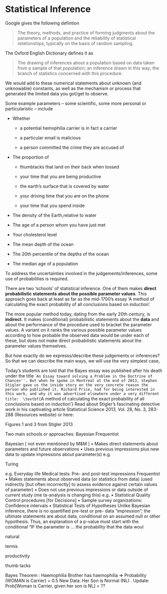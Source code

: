 # Statistical Inference {#inference}

Google gives the following defintion

>The theory, methods, and practice of forming judgments about the parameters of a population and the reliability of statistical relationships, typically on the basis of random sampling.

The Oxford English Dictionary defines it as

>The drawing of inferences about a population based on data taken from a sample of that population; an inference drawn in this way; the branch of statistics concerned with this procedure.

We would add to these numerical statements about unknown (and unknowable) constants, as well as the mechanism or process that generated the limited data you got/get to observe.

Some example parameters -- some scientific, some more personal or particularistic -- include

* Whether

   + a potential hemophilia carrier is in fact a carrier
   
   + a particular email is malicious
   
   + a person committed the crime they are accused of
   
* The proportion of 

   + thumbtacks that land on their back when tossed 
   
   + your time that you are being productive
   
   + the earth's surface that is covered by water
   
   + your driving time that you are on the phone
   
   + your time that you spend inside


* The density of the Earth,relative to water

* The age of a person whom you have just met

* Your cholesterol level

* The mean depth of the ocean

* The 20th percentile of the depths of the ocean

* The median age of a population

To address the uncertainties involved in the judgements/inferences, some use of probabililies is required.

There are two  'schools' of statistical inference. One of them makes **direct probabilistic statements about the possible parameter values**. This approach goes back at least as far as the mid-1700's essay 'A method of calculating the exact probability of all conclusions based on induction'.

The more popular method today, dating from the early 20th century, is **indirect**. It makes (conditional) probabilistic statements about the **data** and about the performance of the procedure used to bracket the parameter values. A variant on it ranks the various  possible parameter values according to how probable the observed data would be under each of these, but does not make direct probabilistic statements about the parameter values themselves.



But how exactly do we expresss/describe these judgements or inferences? So that we can describe the main ways, we will use the very simplest case,   

Today's students are told that the Bayes essay was published after his death
under the title ``An Essay toward solving a Problem in the Doctrine of Chances''.
But when he spoke in Montreal at the end of 2013, Stephen Stigler gave us the inside story on
the very concrete reason the person who published it, Richard Price, had for being
interested in this work, and why it was advertised elsewhere under a very different title: 
\textbf{`A method of calculating the exact probability of all conclusions based on induction'}
Read about Stigler's fascinating detective work in his captivating article 
Statistical Science
2013, Vol. 28, No. 3, 283-288 (Resources website) or here:

\vspace{3pt}

\url{http://www.medicine.mcgill.ca/epidemiology/hanley/bios601/CandH-ch0102/StiglerBayesTitle.pdf}

\includegraphics[width=2.2in]{StiglerFig1}
\includegraphics[width=2.4in]{StiglerFig3}

Figures 1 and 3 from Stigler 2013


Two main schools or approaches: Bayesian Frequentist 



Bayesian [ not even mentioned by M&M ]
• Makes direct statements about parameters and future observations
• Uses previous impressions plus new data to update impressions about parameter(s)
e.g.


Turing


e.g.
Everyday life
Medical tests: Pre- and post-test impressions
Frequentist
• Makes statements about observed data (or statistics from data) (used indirectly [but often incorrectly] to assess evidence against certain values of parameter)
• Does not use previous impressions or data outside of current study (me
ta-analysis is changing this)
e.g.
• Statistical Quality Control procedures [for Decisions] • Sample survey organizations: Confidence intervals • Statistical Tests of Hypotheses
Unlike Bayesian inference, there is no quantified pre-test or pre- data "impression"; the ultimate statements are about data, conditional on an assumed null or other hypothesis.
Thus, an explanation of a p-value must start with the conditional "IF the parameter is ... the probability that the data woul

natural

tennis

productivity

thumb tacks



Bayes Theorem : Haemophilia
Brother has haemophilia => Probability (WOMAN is Carrier) = 0.5 New Data: Her Son is Normal (NL) .
Update: Prob[Woman is Carrier, given her son is NL] = ??

